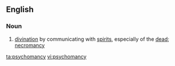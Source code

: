 ==English==

===Noun===
{{en-noun|-}}

# [[divination]] by communicating with [[spirit]]s, especially of the [[dead]]; [[necromancy]]

[[ta:psychomancy]]
[[vi:psychomancy]]
